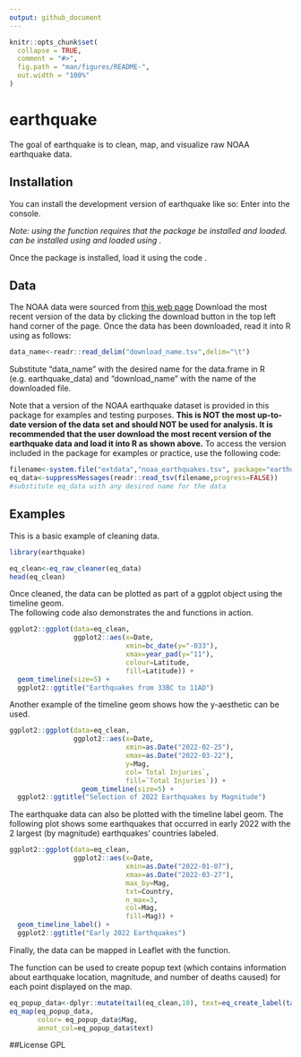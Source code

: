```yaml
---
output: github_document
---
```


<!-- README.md is generated from README.Rmd. Please edit that file -->

```r
knitr::opts_chunk$set(
  collapse = TRUE,
  comment = "#>",
  fig.path = "man/figures/README-",
  out.width = "100%"
)
```

# earthquake

<!-- badges: start -->
<!-- badges: end -->

The goal of earthquake is to clean, map, and visualize raw NOAA earthquake data. 

## Installation

You can install the development version of earthquake like so: Enter \code{install_github("haliyan/earthquake")} into the console. 

*Note: using the \code{install_github()} function requires that the \code{devtools} package be installed and loaded. \code{devtools} can be
installed using \code{install_packages("devtools")} and loaded using 
\code{library(devtools)}.* 

Once the \code{earthquake} package is installed, load it using the code
\code{library(earthquake)}. 

## Data 
The NOAA data were sourced from [this web page](www.ngdc.noaa.gov/hazel/view/hazards/earthquake/event-data) 
Download the most recent version of the data by clicking the download button in the top left hand corner of the page. 
Once the data has been downloaded, read it into R using \code{readr::read_delim()} as follows: 

```r
data_name<-readr::read_delim("download_name.tsv",delim="\t")
```

Substitute "data_name" with the desired name for the data.frame in R (e.g. earthquake_data) and "download_name" with the name of the downloaded file. 

Note that a version of the NOAA earthquake dataset is provided in this package for examples and testing purposes. 
**This is NOT the most up-to-date version of the data set and should NOT be used for analysis. It is recommended that the user download the most recent version of the earthquake data and load it into R as shown above.** 
To access the version included in the package for examples or practice, use the following code: 

```r
filename<-system.file("extdata","noaa_earthquakes.tsv", package="earthquake")
eq_data<-suppressMessages(readr::read_tsv(filename,progress=FALSE))
#substitute eq_data with any desired name for the data 
```


## Examples

This is a basic example of cleaning data. 
```r
library(earthquake)
```


```r
eq_clean<-eq_raw_cleaner(eq_data) 
head(eq_clean)
```

Once cleaned, the data can be plotted as part of a ggplot object using the timeline geom.  
The following code also demonstrates the \code{bc_date()} and \code{year_pad()} functions in action. 

```r
ggplot2::ggplot(data=eq_clean, 
                ggplot2::aes(x=Date,
                             xmin=bc_date(y="-033"),
                             xmax=year_pad(y="11"),
                             colour=Latitude,
                             fill=Latitude)) +
  geom_timeline(size=5) +
  ggplot2::ggtitle("Earthquakes from 33BC to 11AD")
```

Another example of the timeline geom shows how the y-aesthetic can be used. 

```r
ggplot2::ggplot(data=eq_clean, 
                ggplot2::aes(x=Date, 
                             xmin=as.Date("2022-02-25"),
                             xmax=as.Date("2022-03-22"),
                             y=Mag,
                             col=`Total Injuries`,
                             fill=`Total Injuries`)) +
                  geom_timeline(size=5) +
  ggplot2::ggtitle("Selection of 2022 Earthquakes by Magnitude")
```

The earthquake data can also be plotted with the timeline label geom. The following plot shows some earthquakes that occurred in early 2022 with the 2 largest (by magnitude) earthquakes' countries labeled. 

```r
ggplot2::ggplot(data=eq_clean,
                ggplot2::aes(x=Date,
                             xmin=as.Date("2022-01-07"),
                             xmax=as.Date("2022-03-27"),
                             max_by=Mag,
                             txt=Country,
                             n_max=3,
                             col=Mag,
                             fill=Mag)) +
  geom_timeline_label() +
  ggplot2::ggtitle("Early 2022 Earthquakes")
```

Finally, the data can be mapped in Leaflet with the \code{eq_map()} function.

The \code{eq_create_label()} function can be used to create popup text (which contains information about earthquake location, magnitude, and number of deaths caused) for each point displayed on the map. 

```r
eq_popup_data<-dplyr::mutate(tail(eq_clean,10), text=eq_create_label(tail(eq_clean,10)))
eq_map(eq_popup_data, 
       color= eq_popup_data$Mag, 
       annot_col=eq_popup_data$text)
```

##License 
GPL
